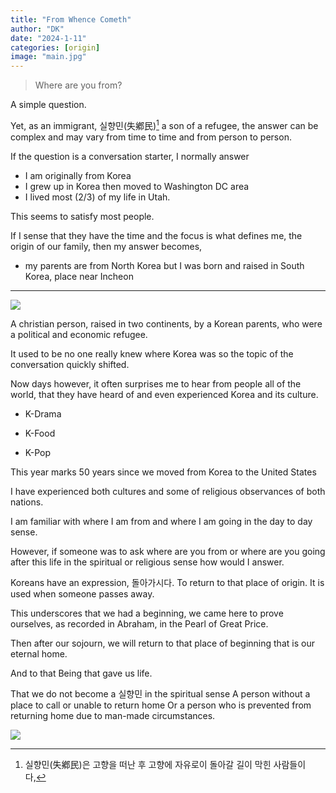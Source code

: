 ```yaml
---
title: "From Whence Cometh"
author: "DK"
date: "2024-1-11"
categories: [origin]
image: "main.jpg"
---
```


> Where are you from?

A simple question.

Yet, as an immigrant, 실향민(失鄕民)[^1] a son of a refugee, the answer can be complex and may vary from time to time and from person to person.

[^1]: 실향민(失鄕民)은 고향을 떠난 후 고향에 자유로이 돌아갈 길이 막힌 사람들이다,

If the question is a conversation starter, I normally answer

-   I am originally from Korea
-   I grew up in Korea then moved to Washington DC area
-   I lived most (2/3) of my life in Utah.

This seems to satisfy most people.

If I sense that they have the time and the focus is what defines me, the origin of our family, then my answer becomes,

-   my parents are from North Korea but I was born and raised in South Korea, place near Incheon

------------------------------------------------------------------------

![](main.jpg)

A christian person, raised in two continents, by a Korean parents, who were a political and economic refugee.

It used to be no one really knew where Korea was so the topic of the conversation quickly shifted.

Now days however, it often surprises me to hear from people all of the world, that they have heard of and even experienced Korea and its culture.

-   K-Drama

-   K-Food

-   K-Pop

This year marks 50 years since we moved from Korea to the United States

I have experienced both cultures and some of religious observances of both nations.

I am familiar with where I am from and where I am going in the day to day sense.

However, if someone was to ask where are you from or where are you going after this life in the spiritual or religious sense how would I answer.

Koreans have an expression, 돌아가시다. 
To return to that place of origin.
It is used when someone passes away.

This underscores that we had a beginning, we came here to prove ourselves, as recorded in Abraham, in the Pearl of Great Price.

Then after our sojourn, we will return to that place of beginning that is our eternal home.

And to that Being that gave us life.

That we do not become a 실향민 in the spiritual sense
A person without a place to call or unable to return home
Or a person who is prevented from returning home due to man-made circumstances.

![](m.jpeg)